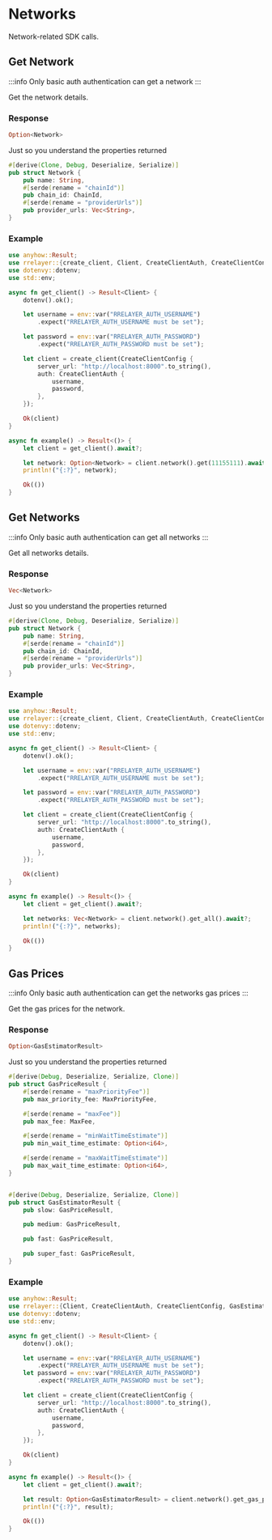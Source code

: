 # Networks

Network-related SDK calls.

## Get Network

:::info
Only basic auth authentication can get a network
:::

Get the network details.

### Response

```rs
Option<Network>
```

Just so you understand the properties returned

```rs
#[derive(Clone, Debug, Deserialize, Serialize)]
pub struct Network {
    pub name: String,
    #[serde(rename = "chainId")]
    pub chain_id: ChainId,
    #[serde(rename = "providerUrls")]
    pub provider_urls: Vec<String>,
}
```

### Example

```rs
use anyhow::Result;
use rrelayer::{create_client, Client, CreateClientAuth, CreateClientConfig, Network};
use dotenvy::dotenv;
use std::env;

async fn get_client() -> Result<Client> {
    dotenv().ok();

    let username = env::var("RRELAYER_AUTH_USERNAME")
        .expect("RRELAYER_AUTH_USERNAME must be set");

    let password = env::var("RRELAYER_AUTH_PASSWORD")
        .expect("RRELAYER_AUTH_PASSWORD must be set");

    let client = create_client(CreateClientConfig {
        server_url: "http://localhost:8000".to_string(),
        auth: CreateClientAuth {
            username,
            password,
        },
    });

    Ok(client)
}

async fn example() -> Result<()> {
    let client = get_client().await?;

    let network: Option<Network> = client.network().get(11155111).await?;
    println!("{:?}", network);

    Ok(())
}

```

## Get Networks

:::info
Only basic auth authentication can get all networks
:::

Get all networks details.

### Response

```rs
Vec<Network>
```

Just so you understand the properties returned

```rs
#[derive(Clone, Debug, Deserialize, Serialize)]
pub struct Network {
    pub name: String,
    #[serde(rename = "chainId")]
    pub chain_id: ChainId,
    #[serde(rename = "providerUrls")]
    pub provider_urls: Vec<String>,
}
```

### Example

```rust
use anyhow::Result;
use rrelayer::{create_client, Client, CreateClientAuth, CreateClientConfig, Network};
use dotenvy::dotenv;
use std::env;

async fn get_client() -> Result<Client> {
    dotenv().ok();

    let username = env::var("RRELAYER_AUTH_USERNAME")
        .expect("RRELAYER_AUTH_USERNAME must be set");

    let password = env::var("RRELAYER_AUTH_PASSWORD")
        .expect("RRELAYER_AUTH_PASSWORD must be set");

    let client = create_client(CreateClientConfig {
        server_url: "http://localhost:8000".to_string(),
        auth: CreateClientAuth {
            username,
            password,
        },
    });

    Ok(client)
}

async fn example() -> Result<()> {
    let client = get_client().await?;

    let networks: Vec<Network> = client.network().get_all().await?;
    println!("{:?}", networks);

    Ok(())
}
```

## Gas Prices

:::info
Only basic auth authentication can get the networks gas prices
:::

Get the gas prices for the network.

### Response

```rs
Option<GasEstimatorResult>
```

Just so you understand the properties returned

```rust
#[derive(Debug, Deserialize, Serialize, Clone)]
pub struct GasPriceResult {
    #[serde(rename = "maxPriorityFee")]
    pub max_priority_fee: MaxPriorityFee,

    #[serde(rename = "maxFee")]
    pub max_fee: MaxFee,

    #[serde(rename = "minWaitTimeEstimate")]
    pub min_wait_time_estimate: Option<i64>,

    #[serde(rename = "maxWaitTimeEstimate")]
    pub max_wait_time_estimate: Option<i64>,
}


#[derive(Debug, Deserialize, Serialize, Clone)]
pub struct GasEstimatorResult {
    pub slow: GasPriceResult,

    pub medium: GasPriceResult,

    pub fast: GasPriceResult,

    pub super_fast: GasPriceResult,
}
```

### Example

```rust
use anyhow::Result;
use rrelayer::{Client, CreateClientAuth, CreateClientConfig, GasEstimatorResult, create_client};
use dotenvy::dotenv;
use std::env;

async fn get_client() -> Result<Client> {
    dotenv().ok();

    let username = env::var("RRELAYER_AUTH_USERNAME")
        .expect("RRELAYER_AUTH_USERNAME must be set");
    let password = env::var("RRELAYER_AUTH_PASSWORD")
        .expect("RRELAYER_AUTH_PASSWORD must be set");

    let client = create_client(CreateClientConfig {
        server_url: "http://localhost:8000".to_string(),
        auth: CreateClientAuth {
            username,
            password,
        },
    });

    Ok(client)
}

async fn example() -> Result<()> {
    let client = get_client().await?;

    let result: Option<GasEstimatorResult> = client.network().get_gas_prices(11155111).await?;
    println!("{:?}", result);

    Ok(())
}
```
